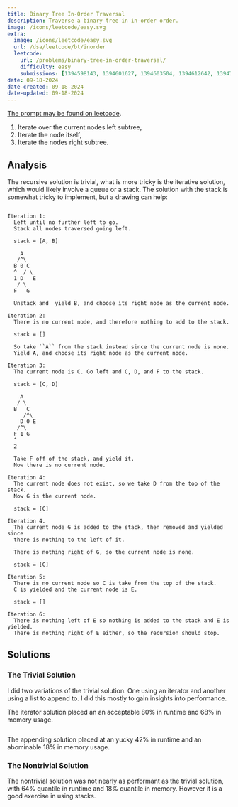 ```yaml
---
title: Binary Tree In-Order Traversal
description: Traverse a binary tree in in-order order.
image: /icons/leetcode/easy.svg
extra:
  image: /icons/leetcode/easy.svg
  url: /dsa/leetcode/bt/inorder
  leetcode:
    url: /problems/binary-tree-in-order-traversal/
    difficulty: easy
    submissions: [1394598143, 1394601627, 1394603504, 1394612642, 1394700463]
date: 09-18-2024
date-created: 09-18-2024
date-updated: 09-18-2024
---
```



[The prompt may be found on leetcode](https://leetcode.com/problems/binary-tree-in-order-traversal/description/).


1. Iterate over the current nodes left subtree,
2. Iterate the node itself,
3. Iterate the nodes right subtree.


## Analysis

The recursive solution is trivial, what is more tricky is the iterative 
solution, which would likely involve a queue or a stack. The solution with the 
stack is somewhat tricky to implement, but a drawing can help:

```

Iteration 1:
  Left until no further left to go. 
  Stack all nodes traversed going left.

  stack = [A, B]

    A 
   /^\
  B 0 C
  ^  / \
  1 D   E
   / \
  F   G

  Unstack and  yield B, and choose its right node as the current node. 
  
Iteration 2:
  There is no current node, and therefore nothing to add to the stack.

  stack = []

  So take ``A`` from the stack instead since the current node is none.
  Yield A, and choose its right node as the current node. 

Iteration 3:
  The current node is C. Go left and C, D, and F to the stack.

  stack = [C, D]

    A 
   / \
  B   C
     /^\
    D 0 E
   /^\
  F 1 G
  ^
  2

  Take F off of the stack, and yield it.
  Now there is no current node.

Iteration 4:
  The current node does not exist, so we take D from the top of the stack.
  Now G is the current node.
  
  stack = [C]

Iteration 4.
  The current node G is added to the stack, then removed and yielded since 
  there is nothing to the left of it. 

  There is nothing right of G, so the current node is none.
  
  stack = [C]

Iteration 5:
  There is no current node so C is take from the top of the stack.
  C is yielded and the current node is E.

  stack = []

Iteration 6:
  There is nothing left of E so nothing is added to the stack and E is yielded.
  There is nothing right of E either, so the recursion should stop.
```


## Solutions

### The Trivial Solution

I did two variations of the trivial solution. One using an iterator and another
using a list to append to. I did this mostly to gain insights into performance.

The iterator solution placed an an acceptable $80\%$ in runtime and $68\%$ in 
memory usage.

```.python
```

The appending solution placed at an yucky $42\%$ in runtime and an abominable 
$18\%$ in memory usage.


### The Nontrivial Solution

The nontrivial solution was not nearly as performant as the trivial solution,
with $64\%$ quantile in runtime and $18\%$ quantile in memory. However it is a 
good exercise in using stacks.

```.python
```



